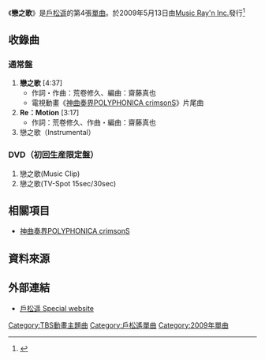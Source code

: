 {{Infobox Single
| Name           = 戀之歌
| Artist         = [[戶松遙|戶松遙]]
| Cover          = こいのうた(初回生産限定盤).jpg
| Album          = [[Rainbow_Road|Rainbow Road]]
| A-side         = 戀之歌
| B-side         = Re：Motion
| Released       = 2009年5月13日
| Format         = [[單曲|單曲]]
| Recorded       = 2009年<br/ >
| Genre          = [[J-POP|J-POP]]（[[動畫歌曲|動畫歌曲]]）
| Length         = 12分36秒
| Label          = [[Music_Ray'n_Inc.|Music Ray'n Inc.]]
| Writer         = 荒巻修久
| Producer       =
| Certification  =
| Chart position = * 週間最高順位第32位（[[Oricon|Oricon]]）<ref>http://www.oricon.co.jp/music/release/d/812941/1/</ref>
| Last single    = [[產巢日之時|產巢日之時]] <br/> （2008年）
| This single    = '''戀之歌''' <br/> （2009年）
| Next single    = [[Girls,_Be_Ambitious.|Girls, Be Ambitious.]] <br/> （2010年）
}}
{{Japanese|japanese=こいのうた|romaji=Koi no Uta}}
《'''戀之歌'''》是[[戶松遥|戶松遥]]的第4張[[單曲|單曲]]。於2009年5月13日由[[Music_Ray'n_Inc.|Music Ray'n Inc.]]發行<ref>{{Cite web |url=http://www.tomatsuharuka.com/disco/index.html |title=存档副本 |accessdate=2010-01-27 |archive-date=2010-03-10 |archive-url=https://web.archive.org/web/20100310013707/http://www.tomatsuharuka.com/disco/index.html |dead-url=yes }}</ref>

== 收錄曲 ==
=== 通常盤 ===
# '''戀之歌''' [4:37]
#* 作詞・作曲：荒卷修久、編曲：齋藤真也
#* 電視動畫《[[神曲奏界|神曲奏界POLYPHONICA crimsonS]]》片尾曲
# '''Re：Motion''' [3:17]
#* 作詞：荒卷修久、作曲・編曲：齋藤真也
# 戀之歌（Instrumental）

=== DVD（初回生産限定盤） ===  
# 戀之歌(Music Clip)
# 戀之歌(TV-Spot 15sec/30sec)

== 相關項目 ==
* [[神曲奏界|神曲奏界POLYPHONICA crimsonS]]

==資料來源==
<references />

== 外部連結 ==
* {{ja}}[https://web.archive.org/web/20081218094553/http://www.tomatsuharuka.com/ 戶松遥 Special website]

{{戶松遙}}

{{DEFAULTSORT:Koi no Uta}}
[[Category:TBS動畫主題曲|Category:TBS動畫主題曲]]
[[Category:戶松遙單曲|Category:戶松遙單曲]]
[[Category:2009年單曲|Category:2009年單曲]]


{{Single-stub}}